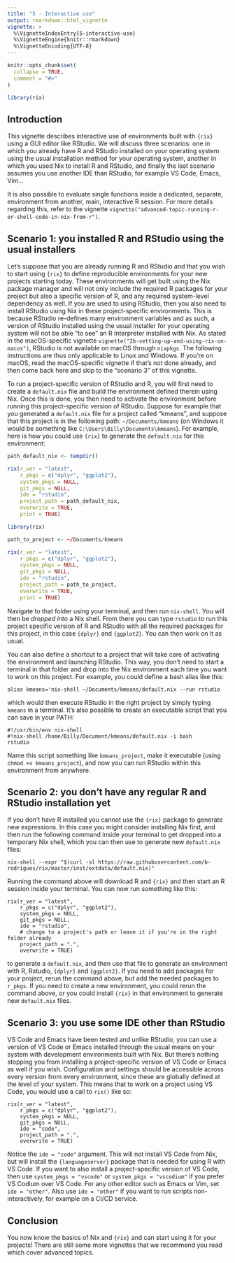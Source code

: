 ```yaml
---
title: "5 - Interactive use"
output: rmarkdown::html_vignette
vignette: >
  %\VignetteIndexEntry{5-interactive-use}
  %\VignetteEngine{knitr::rmarkdown}
  %\VignetteEncoding{UTF-8}
---
```


```r
knitr::opts_chunk$set(
  collapse = TRUE,
  comment = "#>"
)
```

```r
library(rix)
```

<!-- WARNING - This vignette is generated by {fusen} from dev/5-interactive_use.Rmd: do not edit by hand -->

## Introduction

This vignette describes interactive use of environments built with `{rix}` using
a GUI editor like RStudio. We will discuss three scenarios: one in which you
already have R and RStudio installed on your operating system using the usual
installation method for your operating system, another in which you used Nix
to install R and RStudio, and finally the last scenario assumes you use another
IDE than RStudio, for example VS Code, Emacs, Vim...

It is also possible to evaluate single functions inside a dedicated, separate,
environment from another, main, interactive R session. For more details
regarding this, refer to the vignette `vignette("advanced-topic-running-r-or-shell-code-in-nix-from-r")`.


## Scenario 1: you installed R and RStudio using the usual installers

Let's suppose that you are already running R and RStudio and that you wish to
start using `{rix}` to define reproducible environments for your new projects
starting today. These environments will get built using the Nix package manager
and will not only include the required R packages for your project but also a
specific version of R, and any required system-level dependency as well. If you
are used to using RStudio, then you also need to install RStudio using Nix in
these project-specific environments. This is because RStudio re-defines many
environment variables and as such, a version of RStudio installed using the
usual installer for your operating system will not be able "to see" an R
interpreter installed with Nix. As stated in the macOS-specific vignette
`vignette("2b-setting-up-and-using-rix-on-macos")`, RStudio is not available on
macOS through `nixpkgs`. The following instructions are thus only applicable to
Linux and Windows. If you’re on macOS, read the macOS-specific vignette if
that’s not done already, and then come back here and skip to the "scenario 3" of
this vignette.

To run a project-specific version of RStudio and R, you will first need to
create a `default.nix` file and build the environment defined therein using Nix.
Once this is done, you then need to activate the environment before running this
project-specific version of RStudio. Suppose for example that you generated a
`default.nix` file for a project called "kmeans", and suppose that this project
is in the following path: `~/Documents/kmeans` (on Windows it would be something
like `C:\Users\Billy\Documents\kmeans`). For example, here is how you could use
`{rix}` to generate the `default.nix` for this environment:


```r
path_default_nix <- tempdir()

rix(r_ver = "latest",
    r_pkgs = c("dplyr", "ggplot2"),
    system_pkgs = NULL,
    git_pkgs = NULL,
    ide = "rstudio",
    project_path = path_default_nix,
    overwrite = TRUE,
    print = TRUE)
```

```r
library(rix)

path_to_project <- ~/Documents/kmeans

rix(r_ver = "latest",
    r_pkgs = c("dplyr", "ggplot2"),
    system_pkgs = NULL,
    git_pkgs = NULL,
    ide = "rstudio",
    project_path = path_to_project,
    overwrite = TRUE,
    print = TRUE)
```

Navigate to that folder using your terminal, and then run `nix-shell`. You will
then be *dropped into* a Nix shell. From there you can type `rstudio` to run
this project specific version of R and RStudio with all the required packages
for this project, in this case `{dplyr}` and `{ggplot2}`. You can then work on
it as usual.

You can also define a shortcut to a project that will take care of activating
the environment and launching RStudio. This way, you don't need to start a
terminal in that folder and drop into the Nix environment each time you want to
work on this project. For example, you could define a bash alias like this:

    alias kmeans='nix-shell ~/Documents/kmeans/default.nix --run rstudio

which would then execute RStudio in the right project by simply typing `kmeans`
in a terminal. It's also possible to create an executable script that you can
save in your PATH:

    #!/usr/bin/env nix-shell
    #!nix-shell /home/Billy/Document/kmeans/default.nix -i bash
    rstudio

Name this script something like `kmeans_project`, make it executable (using
`chmod +x kmeans_project`), and now you can run RStudio within this environment
from anywhere.


## Scenario 2: you don't have any regular R and RStudio installation yet

If you don't have R installed you cannot use the `{rix}` package to generate new
expressions. In this case you might consider installing Nix first, and then run
the following command inside your terminal to get dropped into a temporary Nix
shell, which you can then use to generate new `default.nix` files:

    nix-shell --expr "$(curl -sl https://raw.githubusercontent.com/b-rodrigues/rix/master/inst/extdata/default.nix)"

Running the command above will download R and `{rix}` and then start an R
session inside your terminal. You can now run something like this:

    rix(r_ver = "latest",
        r_pkgs = c("dplyr", "ggplot2"),
        system_pkgs = NULL,
        git_pkgs = NULL,
        ide = "rstudio",
        # change to a project's path or leave it if you're in the right folder already
        project_path = ".", 
        overwrite = TRUE)

to generate a `default.nix`, and then use that file to generate an environment
with R, Rstudio, `{dplyr}` and `{ggplot2}`. If you need to add packages for your
project, rerun the command above, but add the needed packages to `r_pkgs`. If you
need to create a new environment, you could rerun the command above, or you
could install `{rix}` in that environment to generate new `default.nix` files.


## Scenario 3: you use some IDE other than RStudio

VS Code and Emacs have been tested and unlike RStudio, you can use a version of
VS Code or Emacs installed through the usual means on your system with
development environments built with Nix. But there's nothing stopping you from
installing a project-specific version of VS Code or Emacs as well if you wish.
Configuration and settings should be accessible across every version from every
environment, since these are globally defined at the level of your system.
This means that to work on a project using VS Code, you would use a call to
`rix()` like so:

```
rix(r_ver = "latest",
    r_pkgs = c("dplyr", "ggplot2"),
    system_pkgs = NULL,
    git_pkgs = NULL,
    ide = "code",
    project_path = ".", 
    overwrite = TRUE)
```

Notice the `ide = "code"` argument. This will not install VS Code from Nix, but
will install the `{languageserver}` package that is needed for using R with VS
Code. If you want to also install a project-specific version of VS Code, then
use `system_pkgs = "vscode"` or `system_pkgs = "vscodium"` if you prefer VS
Codium over VS Code. For any other editor such as Emacs or Vim, set `ide =
"other"`. Also use `ide = "other"` if you want to run scripts non-interactively,
for example on a CI/CD service.


## Conclusion

You now know the basics of Nix and `{rix}` and can start using it for your
projects! There are still some more vignettes that we recommend you read which
cover advanced topics.

